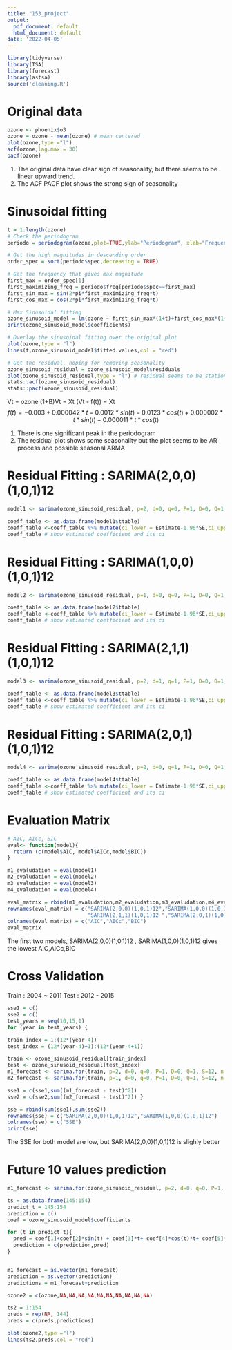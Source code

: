 ```yaml
---
title: "153_project"
output:
  pdf_document: default
  html_document: default
date: '2022-04-05'
---
```


```r
library(tidyverse)
library(TSA)
library(forecast)
library(astsa)
source('cleaning.R')
```

  
# Original data
```r
ozone <- phoenix$o3
ozone = ozone - mean(ozone) # mean centered
plot(ozone,type ="l")
acf(ozone,lag.max = 30)
pacf(ozone)
```
1. The original data have clear sign of seasonality, but there seems to be linear upward trend.
2. The ACF PACF plot shows the strong sign of seasonality

# Sinusoidal fitting
```r
t = 1:length(ozone)
# Check the periodogram
periodo = periodogram(ozone,plot=TRUE,ylab="Periodogram", xlab="Frequency") # There is one significant peak

# Get the high magnitudes in descending order
order_spec = sort(periodo$spec,decreasing = TRUE)

# Get the frequency that gives max magnitude
first_max = order_spec[1]
first_maximizing_freq = periodo$freq[periodo$spec==first_max]
first_sin_max = sin(2*pi*first_maximizing_freq*t)
first_cos_max = cos(2*pi*first_maximizing_freq*t)

# Max Sinusoidal fitting
ozone_sinusoid_model = lm(ozone ~ first_sin_max*(1+t)+first_cos_max*(1+t))
print(ozone_sinusoid_model$coefficients)

# Overlay the sinusoidal fitting over the original plot
plot(ozone,type = "l")
lines(t,ozone_sinusoid_model$fitted.values,col = "red")

# Get the residual, hoping for removing seasonality
ozone_sinusoid_residual = ozone_sinusoid_model$residuals
plot(ozone_sinusoid_residual,type = "l") # residual seems to be stationary
stats::acf(ozone_sinusoid_residual)
stats::pacf(ozone_sinusoid_residual)
```
Vt = ozone
(1+B)Vt = Xt
(Vt - f(t)) = Xt
$$f(t) = -0.003 + 0.000042*t - 0.0012*sin(t) -0.0123*cos(t) + 0.000002*t* sin(t) -0.000011*t*cos(t)$$ 

 1. There is one significant peak in the periodogram
 2. The residual plot shows some seasonality but the plot seems to be AR process and possible seasonal ARMA



# Residual Fitting : SARIMA(2,0,0)(1,0,1)12 
```r
model1 <- sarima(ozone_sinusoid_residual, p=2, d=0, q=0, P=1, D=0, Q=1, S=12) # fit the model

coeff_table <- as.data.frame(model1$ttable)
coeff_table <-coeff_table %>% mutate(ci_lower = Estimate-1.96*SE,ci_upper =  Estimate+1.96*SE) 
coeff_table # show estimated coefficient and its ci
```
# Residual Fitting : SARIMA(1,0,0)(1,0,1)12 
```r
model2 <- sarima(ozone_sinusoid_residual, p=1, d=0, q=0, P=1, D=0, Q=1, S=12) # fit the model

coeff_table <- as.data.frame(model2$ttable)
coeff_table <-coeff_table %>% mutate(ci_lower = Estimate-1.96*SE,ci_upper =  Estimate+1.96*SE) 
coeff_table # show estimated coefficient and its ci
```

# Residual Fitting : SARIMA(2,1,1)(1,0,1)12 
```r
model3 <- sarima(ozone_sinusoid_residual, p=2, d=1, q=1, P=1, D=0, Q=1, S=12) # fit the model

coeff_table <- as.data.frame(model3$ttable)
coeff_table <-coeff_table %>% mutate(ci_lower = Estimate-1.96*SE,ci_upper =  Estimate+1.96*SE) 
coeff_table # show estimated coefficient and its ci
```

# Residual Fitting : SARIMA(2,0,1)(1,0,1)12 
```r
model4 <- sarima(ozone_sinusoid_residual, p=2, d=0, q=1, P=1, D=0, Q=1, S=12) # fit the model

coeff_table <- as.data.frame(model4$ttable)
coeff_table <-coeff_table %>% mutate(ci_lower = Estimate-1.96*SE,ci_upper =  Estimate+1.96*SE) 
coeff_table # show estimated coefficient and its ci
```
# Evaluation Matrix
```r
# AIC, AICc, BIC
eval<- function(model){
  return (c(model$AIC, model$AICc,model$BIC))
}

m1_evaludation = eval(model1)
m2_evaludation = eval(model2)
m3_evaludation = eval(model3)
m4_evaludation = eval(model4)

eval_matrix = rbind(m1_evaludation,m2_evaludation,m3_evaludation,m4_evaludation)
rownames(eval_matrix) = c("SARIMA(2,0,0)(1,0,1)12","SARIMA(1,0,0)(1,0,1)12",
                          "SARIMA(2,1,1)(1,0,1)12 ","SARIMA(2,0,1)(1,0,1)12 ")
colnames(eval_matrix) = c("AIC","AICc","BIC")
eval_matrix
```
The first two models, SARIMA(2,0,0)(1,0,1)12 , SARIMA(1,0,0)(1,0,1)12 gives the lowest AIC,AICc,BIC


# Cross Validation 
  Train : 2004 ~ 2011
  Test : 2012 - 2015
```r
sse1 = c()
sse2 = c()
test_years = seq(10,15,1)
for (year in test_years) {

train_index = 1:(12*(year-4))
test_index = (12*(year-4)+1):(12*(year-4+1))

train <- ozone_sinusoid_residual[train_index]
test <- ozone_sinusoid_residual[test_index]
m1_forecast <- sarima.for(train, p=2, d=0, q=0, P=1, D=0, Q=1, S=12, n.ahead=12)$pred
m2_forecast <- sarima.for(train, p=1, d=0, q=0, P=1, D=0, Q=1, S=12, n.ahead=12)$pred

sse1 = c(sse1,sum((m1_forecast - test)^2))
sse2 = c(sse2,sum((m2_forecast - test)^2)) }

sse = rbind(sum(sse1),sum(sse2))
rownames(sse) = c("SARIMA(2,0,0)(1,0,1)12","SARIMA(1,0,0)(1,0,1)12")
colnames(sse) = c("SSE")
print(sse) 
```
The SSE for both model are low, but SARIMA(2,0,0)(1,0,1)12 is slighly better
 
 
 
# Future 10 values prediction
```r
m1_forecast <- sarima.for(ozone_sinusoid_residual, p=2, d=0, q=0, P=1, D=0, Q=1, S=12, n.ahead=10)$pred

ts = as.data.frame(145:154)
predict_t = 145:154
prediction = c()
coef = ozone_sinusoid_model$coefficients

for (t in predict_t){
  pred = coef[1]+coef[2]*sin(t) + coef[3]*t+ coef[4]*cos(t)*t+ coef[5]*sin(t)*t + coef[6]*cos(t)*t
  prediction = c(prediction,pred)
}


m1_forecast = as.vector(m1_forecast)
prediction = as.vector(prediction)
predictions = m1_forecast+prediction

ozone2 = c(ozone,NA,NA,NA,NA,NA,NA,NA,NA,NA,NA)

ts2 = 1:154
preds = rep(NA, 144)
preds = c(preds,predictions)

plot(ozone2,type ="l")
lines(ts2,preds,col = "red")
```

